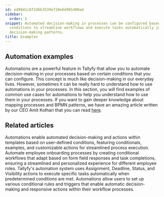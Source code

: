 ```yaml
---
id: ed98d1c8f2d6b3539e728e6d901400ad
sidebar:
  order: 1
snippet: Automated decision-making in processes can be configured based on specific
  conditions to streamline workflows and execute tasks automatically just like real-life
  decision-making patterns.
title: Examples
---
```


## Automation examples

Automations are a powerful feature in Tallyfy that allow you to automate decision-making in your processes based on certain conditions that you can configure. This concept is much like decision-making in our everyday lives. However, sometimes it can be really hard to understand how to use automations in your processes. In this section, you will find examples of common use cases for automations to help you understand how to use them in your processes. If you want to gain deeper knowledge about mapping processes and BPMN patterns, we have an amazing article written by our CEO Amit Kothari that you can read [here](https://tallyfy.com/bpmn-examples-and-patterns).



<PageTree />


## Related articles
<CardGrid>
<LinkTitleCard header="<b>Templates > Automations</b>" href="/products/pro/documenting/templates/automations/" > Automations enable automated decision-making and actions within templates based on user-defined conditions, featuring conditionals, examples, and customizable actions for streamlined process execution. </LinkTitleCard>
<LinkTitleCard header="<b>Tutorials > Create an automation</b>" href="/products/pro/tutorials/how-can-tallyfy-automate-and-streamline-my-processes/" > Automate employee onboarding processes by creating conditional workflows that adapt based on form field responses and task completions, ensuring a streamlined and personalized experience for different employee roles. </LinkTitleCard>
<LinkTitleCard header="<b>Automations > Actions</b>" href="/products/pro/documenting/templates/automations/actions/" > Tallyfy's automation system uses Assignment, Deadline, Status, and Visibility actions to execute specific tasks automatically when predetermined conditions are met. </LinkTitleCard>
<LinkTitleCard header="<b>Automations > Conditionals</b>" href="/products/pro/documenting/templates/automations/conditionals/" > Automations allow users to set up various conditional rules and triggers that enable automatic decision-making and responsive actions within their workflow processes. </LinkTitleCard>
</CardGrid>